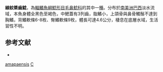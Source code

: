 {{Speciesbox
| taxon = Copionodon lianae
| binomial_authority = [[Campanario|Campanario]] & [[de_Pinna|de Pinna]], 2000
| status = NE
| status_system = IUCN3.1
}}

'''線紋槳齒鯰'''，為[[輻鰭魚綱|輻鰭魚綱]][[鯰形目|鯰形目]][[毛鼻鯰科|毛鼻鯰科]]的其中一[[種|種]]。分布於[[南美洲|南美洲]][[巴西|巴西]]淡水流域，本魚身體全黑色至褐色，中鰓蓋有3列齒，脂鰭小，上頜骨與鼻骨觸鬚不達到胸鰭，背鰭軟條6-8枚、臀鰭軟條9枚，體長可達4.6公分，棲息在底層水域，生活習性不明。

==参考文献==
*{{FishBase_species|genus=Copionodon|species=lianae|year=2014|month=10}}

{{鯰形目小作品}}
{{Taxonbar}}
[[Category:槳齒鯰屬|amapaensis]]
[[Category:2000年描述的鱼类|C]]